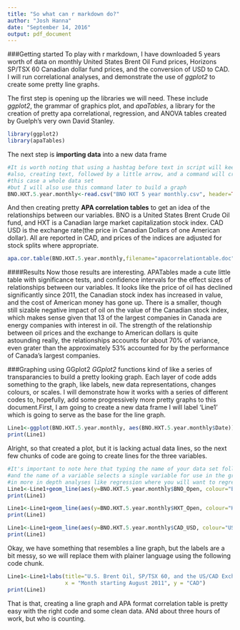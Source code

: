 ---
title: "So what can r markdown do?"
author: "Josh Hanna"
date: "September 14, 2016"
output: pdf_document
---
###Getting started
To play with r markdown, I have downloaded 5 years worth of data on monthly United States Brent Oil Fund prices, Horizons SP/TSX 60 Canadian dollar fund prices, and the conversion of USD to CAD. I will run correlational analyses, and demonstrate the use of *ggplot2* to create some pretty line graphs.  

The first step is opening up the libraries we will need. These include *ggplot2*, the grammar of graphics plot, and *apaTables*, a library for the creation of pretty apa correlational, regression, and ANOVA tables created by Guelph's very own David Stanley. 

```{r}
library(ggplot2)
library(apaTables)
```

The next step is **importing data** into a new data frame
```{r}
#It is worth noting that using a hashtag before text in script will keep the code from executing. 
#also, creating text, followed by a little arrow, and a command will create a new data fram, in 
#this case a whole data set
#but I will also use this command later to build a graph
BNO.HXT.5.year.monthly<-read.csv("BNO HXT 5 year monthly.csv", header=TRUE)
```
  And then creating pretty **APA correlation tables** to get an idea of the relationships between our variables. BNO is a United States Brent Crude Oil fund, and HXT is a Canadian large market capitalization stock index. CAD USD is the exchange rate(the price in Canadian Dollars of one American dollar). All are reported in CAD, and prices of the indices are adjusted for stock splits where appropriate. 

```{r}
apa.cor.table(BNO.HXT.5.year.monthly,filename="apacorrelationtable.doc", show.conf.interval=TRUE)
```
  
####Results
Now those results are interesting. APATables made a cute little table with significance tests, and confidence intervals for the effect sizes of relationships between our variables. It looks like the price of oil has declined significantly since 2011, the Canadian stock index has increased in value, and the cost of American money has gone up. There is a smaller, though still sizable negative impact of oil on the value of the Canadian stock index, which makes sense given that 13 of the largest companies in Canada are energy companies with interest in oil. The strength of the relationship between oil prices and the exchange to American dollars is quite astounding really, the relationships accounts for about 70% of variance, even grater than the approximately 53% accounted for by the performance of Canada's largest companies. 
  
###Graphing using GGplot2
*GGplot2* functions kind of like a series of transparancies to build a pretty looking graph. Each layer of code adds something to the graph, like labels, new data representations, changes colours, or scales. I will demonstrate how it works with a series of different codes to, hopefully, add some progressively more pretty graphs to this document.First, I am going to create a new data frame I will label 'Line1' which is going to serve as the base for the line graph. 


```{r}
Line1<-ggplot(BNO.HXT.5.year.monthly, aes(BNO.HXT.5.year.monthly$Date))
print(Line1)
```

Alright, so that created a plot, but it is lacking actual data lines, so the next few chunks of code are going to create lines for the three variables. 

```{r}
#It's important to note here that typing the name of your data set followed by a dollar sign, 
#and the name of a variable selects a single variable for use in the graph. This is also useful
#in more in depth analyses like regression where you will want to regress one variable on another. 
Line1<-Line1+geom_line(aes(y=BNO.HXT.5.year.monthly$BNO_Open, colour="BNO"))
print(Line1)
```

```{r}
Line1<-Line1+geom_line(aes(y=BNO.HXT.5.year.monthly$HXT_Open, colour="HXT"))
print(Line1)
```

```{r}
Line1<-Line1+geom_line(aes(y=BNO.HXT.5.year.monthly$CAD_USD, colour="USD CAD"))
print(Line1)
```

Okay, we have something that resembles a line graph, but the labels are a bit messy, so we will replace them with plainer language using the following code chunk. 

```{r}
Line1<-Line1+labs(title="U.S. Brent Oil, SP/TSX 60, and the US/CAD Exchange", 
                  x = "Month starting August 2011", y = "CAD")
print(Line1)
```

That is that, creating a line graph and APA format correlation table is pretty easy with the right code and some clean data. ANd about three hours of work, but who is counting. 